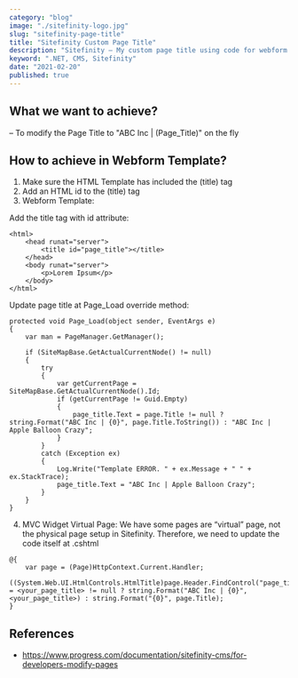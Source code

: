 ```yaml
---
category: "blog"
image: "./sitefinity-logo.jpg"
slug: "sitefinity-page-title"
title: "Sitefinity Custom Page Title"
description: "Sitefinity – My custom page title using code for webform and mvc"
keyword: ".NET, CMS, Sitefinity"
date: "2021-02-20"
published: true
---
```


## What we want to achieve?

– To modify the Page Title to "ABC Inc | (Page_Title)" on the fly

## How to achieve in Webform Template?

1. Make sure the HTML Template has included the (title) tag
2. Add an HTML id to the (title) tag
3. Webform Template:

Add the title tag with id attribute:

```
<html>
    <head runat="server">
        <title id="page_title"></title>
    </head>
    <body runat="server">
        <p>Lorem Ipsum</p>
    </body>
</html>
```




Update page title at Page_Load override method:

```
protected void Page_Load(object sender, EventArgs e)
{
    var man = PageManager.GetManager();
 
    if (SiteMapBase.GetActualCurrentNode() != null)
    {
        try
        {
            var getCurrentPage = SiteMapBase.GetActualCurrentNode().Id;
            if (getCurrentPage != Guid.Empty)
            {
                page_title.Text = page.Title != null ? string.Format("ABC Inc | {0}", page.Title.ToString()) : "ABC Inc | Apple Balloon Crazy";
            }
        }
        catch (Exception ex)
        {
            Log.Write("Template ERROR. " + ex.Message + " " + ex.StackTrace);
            page_title.Text = "ABC Inc | Apple Balloon Crazy";
        }
    }
}

```




4. MVC Widget Virtual Page:
We have some pages are “virtual” page, not the physical page setup in Sitefinity.
Therefore, we need to update the code itself at .cshtml

```
@{
    var page = (Page)HttpContext.Current.Handler;
    ((System.Web.UI.HtmlControls.HtmlTitle)page.Header.FindControl("page_title")).Text = <your_page_title> != null ? string.Format("ABC Inc | {0}", <your_page_title>) : string.Format("{0}", page.Title);
}
```

## References
- https://www.progress.com/documentation/sitefinity-cms/for-developers-modify-pages